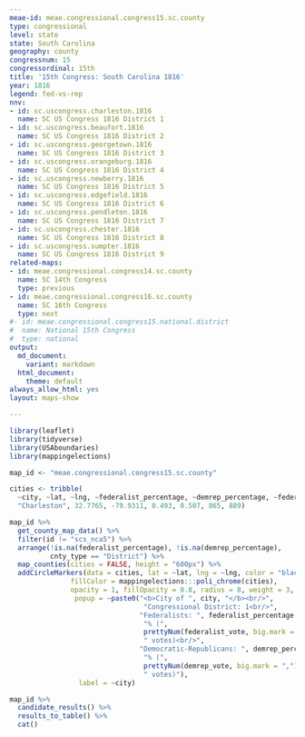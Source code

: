 ```yaml
---
meae-id: meae.congressional.congress15.sc.county
type: congressional
level: state
state: South Carolina
geography: county
congressnum: 15
congressordinal: 15th
title: '15th Congress: South Carolina 1816'
year: 1816
legend: fed-vs-rep
nnv:
- id: sc.uscongress.charleston.1816
  name: SC US Congress 1816 District 1
- id: sc.uscongress.beaufort.1816
  name: SC US Congress 1816 District 2
- id: sc.uscongress.georgetown.1816
  name: SC US Congress 1816 District 3
- id: sc.uscongress.orangeburg.1816
  name: SC US Congress 1816 District 4
- id: sc.uscongress.newberry.1816
  name: SC US Congress 1816 District 5
- id: sc.uscongress.edgefield.1816
  name: SC US Congress 1816 District 6
- id: sc.uscongress.pendleton.1816
  name: SC US Congress 1816 District 7
- id: sc.uscongress.chester.1816
  name: SC US Congress 1816 District 8
- id: sc.uscongress.sumpter.1816
  name: SC US Congress 1816 District 9
related-maps:
- id: meae.congressional.congress14.sc.county
  name: SC 14th Congress
  type: previous
- id: meae.congressional.congress16.sc.county
  name: SC 16th Congress
  type: next
#- id: meae.congressional.congress15.national.district
#  name: National 15th Congress
#  type: national
output:
  md_document:
    variant: markdown
  html_document:
    theme: default
always_allow_html: yes
layout: maps-show

---
```


```r
library(leaflet)
library(tidyverse)
library(USAboundaries)
library(mappingelections)

map_id <- "meae.congressional.congress15.sc.county"

cities <- tribble(
  ~city, ~lat, ~lng, ~federalist_percentage, ~demrep_percentage, ~federalist_vote, ~demrep_vote, 
  "Charleston", 32.7765, -79.9311, 0.493, 0.507, 865, 889)
```

<div class="map">

```r
map_id %>%
  get_county_map_data() %>%
  filter(id != "scs_nca5") %>% 
  arrange(!is.na(federalist_percentage), !is.na(demrep_percentage), 
          cnty_type == "District") %>%
  map_counties(cities = FALSE, height = "600px") %>% 
  addCircleMarkers(data = cities, lat = ~lat, lng = ~lng, color = "black",
               fillColor = mappingelections:::poli_chrome(cities),
               opacity = 1, fillOpacity = 0.8, radius = 8, weight = 3,
                popup = ~paste0("<b>City of ", city, "</b><br/>",
                                 "Congressional District: 1<br/>",
                                "Federalists: ", federalist_percentage * 100,
                                 "% (", 
                                 prettyNum(federalist_vote, big.mark = ","),
                                 " votes)<br/>",
                                "Democratic-Republicans: ", demrep_percentage * 100,
                                 "% (", 
                                 prettyNum(demrep_vote, big.mark = ","),
                                 " votes)"),
                 label = ~city)
```

</div>

<div class="results-table">

```r
map_id %>%
  candidate_results() %>%
  results_to_table() %>%
  cat()
```

</div>
